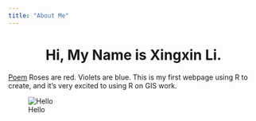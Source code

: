 ```yaml
---
title: "About Me"
---
```

  
<center>
# Hi, My Name is Xingxin Li.
</center>
  
[Poem](https://en.wikipedia.org/wiki/Roses_Are_Red) Roses are red. Violets are blue. This is my first webpage using R to create, and it's very excited to using R on GIS work.

![Hello](img/Guilin.jpg) 
